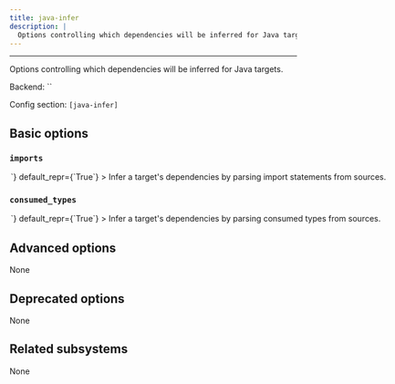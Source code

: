 ```yaml
---
title: java-infer
description: |
  Options controlling which dependencies will be inferred for Java targets.
---
```



---

Options controlling which dependencies will be inferred for Java targets.

Backend: <span className="color--primary">``</span>

Config section: <span className="color--primary">`[java-infer]`</span>

<span className={styles.options}>

## Basic options

### `imports`

<Option
  cli_repr={`--[no-]java-infer-imports`}
  env_repr='PANTS_JAVA_INFER_IMPORTS'
  toml_repr={`[java-infer]
imports = <bool>`}
  default_repr={`True`}
>

Infer a target&#x27;s dependencies by parsing import statements from sources.

</Option>

### `consumed_types`

<Option
  cli_repr={`--[no-]java-infer-consumed-types`}
  env_repr='PANTS_JAVA_INFER_CONSUMED_TYPES'
  toml_repr={`[java-infer]
consumed_types = <bool>`}
  default_repr={`True`}
>

Infer a target&#x27;s dependencies by parsing consumed types from sources.

</Option>

## Advanced options

None

## Deprecated options

None

## Related subsystems

None

</span>
